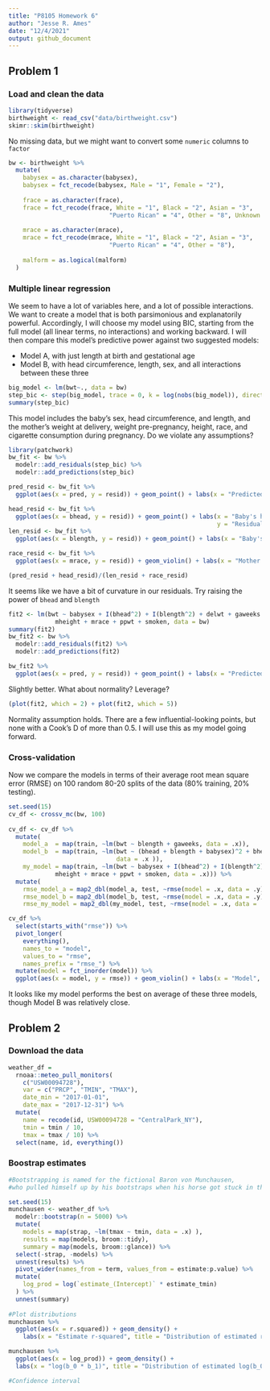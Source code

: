 ```yaml
---
title: "P8105 Homework 6"
author: "Jesse R. Ames"
date: "12/4/2021"
output: github_document
---
```


## Problem 1

### Load and clean the data

```r
library(tidyverse)
birthweight <- read_csv("data/birthweight.csv")
skimr::skim(birthweight)
```

No missing data, but we might want to convert some `numeric` columns to `factor`

```r
bw <- birthweight %>%
  mutate(
    babysex = as.character(babysex),
    babysex = fct_recode(babysex, Male = "1", Female = "2"),
    
    frace = as.character(frace),
    frace = fct_recode(frace, White = "1", Black = "2", Asian = "3",
                            "Puerto Rican" = "4", Other = "8", Unknown = "9"),
    
    mrace = as.character(mrace),
    mrace = fct_recode(mrace, White = "1", Black = "2", Asian = "3",
                            "Puerto Rican" = "4", Other = "8"),
    
    malform = as.logical(malform)
  )
```

### Multiple linear regression

We seem to have a lot of variables here, and a lot of possible interactions. We want to create a model that is both parsimonious and explanatorily powerful. Accordingly, I will choose my model using BIC, starting from the full model (all linear terms, no interactions) and working backward. I will then compare this model's predictive power against two suggested models:

* Model A, with just length at birth and gestational age
* Model B, with head circumference, length, sex, and all interactions between these three

```r
big_model <- lm(bwt~., data = bw)
step_bic <- step(big_model, trace = 0, k = log(nobs(big_model)), direction = "backward")
summary(step_bic)
```

This model includes the baby's sex, head circumference, and length, and the mother's weight at delivery, weight pre-pregnancy, height, race, and cigarette consumption during pregnancy. Do we violate any assumptions?

```r
library(patchwork)
bw_fit <- bw %>%
  modelr::add_residuals(step_bic) %>%
  modelr::add_predictions(step_bic)

pred_resid <- bw_fit %>%
  ggplot(aes(x = pred, y = resid)) + geom_point() + labs(x = "Predicted value", y = "Residual")

head_resid <- bw_fit %>%
  ggplot(aes(x = bhead, y = resid)) + geom_point() + labs(x = "Baby's head circumference (cm)",
                                                          y = "Residual")
len_resid <- bw_fit %>%
  ggplot(aes(x = blength, y = resid)) + geom_point() + labs(x = "Baby's length (cm)", y = "Residual")

race_resid <- bw_fit %>%
  ggplot(aes(x = mrace, y = resid)) + geom_violin() + labs(x = "Mother's race", y = "Residual")

(pred_resid + head_resid)/(len_resid + race_resid)
```

It seems like we have a bit of curvature in our residuals. Try raising the power of `bhead` and `blength`

```r
fit2 <- lm(bwt ~ babysex + I(bhead^2) + I(blength^2) + delwt + gaweeks +
             mheight + mrace + ppwt + smoken, data = bw)
summary(fit2)
bw_fit2 <- bw %>%
  modelr::add_residuals(fit2) %>%
  modelr::add_predictions(fit2)

bw_fit2 %>%
  ggplot(aes(x = pred, y = resid)) + geom_point() + labs(x = "Predicted value", y = "Residual")
```

Slightly better. What about normality? Leverage?

```r
(plot(fit2, which = 2) + plot(fit2, which = 5))
```

Normality assumption holds. There are a few influential-looking points, but none with a Cook's D of more than 0.5. I will use this as my model going forward. 

### Cross-validation

Now we compare the models in terms of their average root mean square error (RMSE) on 100 random 80-20 splits of the data (80% training, 20% testing).

```r
set.seed(15)
cv_df <- crossv_mc(bw, 100)
    
cv_df <- cv_df %>% 
  mutate(
    model_a  = map(train, ~lm(bwt ~ blength + gaweeks, data = .x)),
    model_b  = map(train, ~lm(bwt ~ (bhead + blength + babysex)^2 + bhead*blength*babysex,
                              data = .x )),
    my_model = map(train, ~lm(bwt ~ babysex + I(bhead^2) + I(blength^2) + delwt + gaweeks +
             mheight + mrace + ppwt + smoken, data = .x))) %>% 
  mutate(
    rmse_model_a = map2_dbl(model_a, test, ~rmse(model = .x, data = .y)),
    rmse_model_b = map2_dbl(model_b, test, ~rmse(model = .x, data = .y)),
    rmse_my_model = map2_dbl(my_model, test, ~rmse(model = .x, data = .y)))

cv_df %>% 
  select(starts_with("rmse")) %>% 
  pivot_longer(
    everything(),
    names_to = "model", 
    values_to = "rmse",
    names_prefix = "rmse_") %>% 
  mutate(model = fct_inorder(model)) %>% 
  ggplot(aes(x = model, y = rmse)) + geom_violin() + labs(x = "Model", y = "RMSE")
```

It looks like my model performs the best on average of these three models, though Model B was relatively close.

## Problem 2

### Download the data

```r
weather_df = 
  rnoaa::meteo_pull_monitors(
    c("USW00094728"),
    var = c("PRCP", "TMIN", "TMAX"), 
    date_min = "2017-01-01",
    date_max = "2017-12-31") %>%
  mutate(
    name = recode(id, USW00094728 = "CentralPark_NY"),
    tmin = tmin / 10,
    tmax = tmax / 10) %>%
  select(name, id, everything())
```

### Boostrap estimates

```r
#Bootstrapping is named for the fictional Baron von Munchausen,
#who pulled himself up by his bootstraps when his horse got stuck in the mud

set.seed(15)
munchausen <- weather_df %>%
  modelr::bootstrap(n = 5000) %>%
  mutate(
    models = map(strap, ~lm(tmax ~ tmin, data = .x) ),
    results = map(models, broom::tidy),
    summary = map(models, broom::glance)) %>% 
  select(-strap, -models) %>% 
  unnest(results) %>%
  pivot_wider(names_from = term, values_from = estimate:p.value) %>%
  mutate(
    log_prod = log(`estimate_(Intercept)` * estimate_tmin)
  ) %>%
  unnest(summary)
  
#Plot distributions
munchausen %>%
  ggplot(aes(x = r.squared)) + geom_density() +
    labs(x = "Estimate r-squared", title = "Distribution of estimated r-squared")

munchausen %>%
  ggplot(aes(x = log_prod)) + geom_density() +
  labs(x = "log(b_0 * b_1)", title = "Distribution of estimated log(b_0 * b_1)")

#Confidence interval

```

